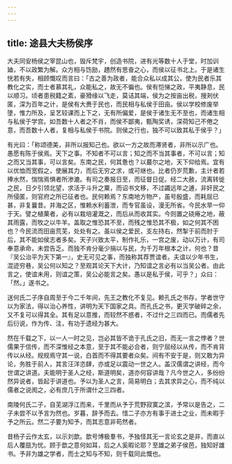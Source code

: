 ```yaml
---
---
---
```

title: 途县大夫杨侯序
---



大夫同安杨侯之宰昆山也，毁斥梵宇，创造书院，进有光等数十人于堂，时加训廸，不以政繁为解。众方相与饬励，趫然有思奋之心，而侯以征书北上。于是诸生恍若有失，相顾慨叹而言曰：「古之善为政者，能合众私以成其公，使为民者乐其教化之实，而士者慕其礼，众能私之，故无不徧也。侯有恺悌之政，平夷静息，民以顺习。顷者患税籍之紊，豪猾缘以飞走，莫诘其端，侯为之按亩出税，搜刔伏匿，深为百年之计，是侯有大赉于民也，而民相与私侯于田亩。侯以学校修废举墬，惟力所及，呈艺较课而上下之，无有所偏爱，是侯于诸生无不至也，而诸生相与私侯于学宫。如吾数十人者之不肖，而侯不鄙夷，甄陶奖诱，深荷知己不倦之意，而吾数十人者，复相与私侯于书院。则侯之行也，独不可以致其私于侯乎？」

有光曰：「称颂德美，非所以报知己也。欲以一方之故而滞贤者，非所以示广也。愚愿有陈于侯焉。天下之事。不知者不可以言；知之而不当其事者，不可以言；知之而又当其事，可以言矣。东南之民，何其惫也？以蕞尔之地，天下仰给焉。宜有以优恤而宽假之，使展其力，而后无穷之求，或可继也。比者仍岁荒歉，主计者若捧水然，惴惴焉惧者所渗漉。有司之奏报日至，而征督日促。经二大赦，流离转徙之民，日夕引领北望，求活于斗升之粟，而诏书文移，不过蠲远年之逋，非奸民之所侵匿，则官府之所已征者也。民何赖焉？东南地方物产，虽号殷盛，而耗屈已甚，非复曩昔。并海之区，惟赖水利蓄泄，而专官虽设，漫无所省。今民水旱一仰于天。譬之植菓者，必有以栽培灌溉之，而后从而收其实。今则置之硗瘠之地，蔽其雨露，而牧之以牛羊。盖取之惟恐其不至，而残之惟恐其不极，如之何其不困也？今民流而田亩荒芜，处处有之。虽以侯之爱民，支左持右，然掣于前而肘于后，其不能如侯志者多矣。天子兴致太平，制作礼乐，一宫之废，动以万计，有司奉意承命，未尝告乏。而独不肯分毫少捐以与民，为千万年根本之计，何也？昔『吴公治平为天下第一』，史无可见之事，而独称其荐贾谊者。夫谊以少年书生，混迹穷巷，吴公何以知之？至观其论天下大计，乃知谊之言必有以当吴公者。由此言之，使谊未用，则谊之策，吴公必能言之矣。愚以是私于侯，可乎？」众曰：「然。」遂书之。

送何氏二子序自周至于今二千年间，先王之教化不复见。赖孔氏之书存，学者世守以为家法，得以治心养性，讲明为天下国家之具。而孔氏之书，更灭学破碎之余，又不复可以得其全。其有足以意推，而较然不惑者，不过什之三四而已。而儒者先后衍说，作为传、注，有功于遗经为甚大。

然在千载之下，以一人一时之见，岂必其皆不诡于孔氏之旧，而无一言之悖者？世儒果于信传，而不深惟经之本意，至于其不能必合者，则宁屈经以从传，而不肯背传以从经。规规焉守其一说，白首而不得其要者众矣。间有不安于是，则又敢为异论，务胜于前人，其言汪洋恣肆，亦或足以震动一世之人。盖汉儒谓之讲经，而今世谓之讲道。夫能明于圣人之经，斯道明矣，道亦何容讲哉？凡今世之人，多纷纷然异说者，皆起于讲道也。予以为圣人之言，简易明白；去其求异之心，而不纯以儒者之说阂之，必有庶几于所谓什之三四者。

南陵何氏二子，自芜湖浮江而来，千里而从予于荒野寂寞之滨，予常以是告之，二子未尝不以予言为然也。岁暮，辞予而去。惜二子亦方有事于进士之业，而未暇于予之所云。然二子要为知予，而其志意非苟然者。

昔杨子云作太玄，以示刘歆。歆号博极羣书，予独怪其无一言论玄之是非，而直以后人覆瓿为忧。顾于歆之意何如耳，后之人奚暇论耶？至雄之弟子侯芭，独知好雄书。予非为雄之学者，而士之知与不知，则千载同此慨也。